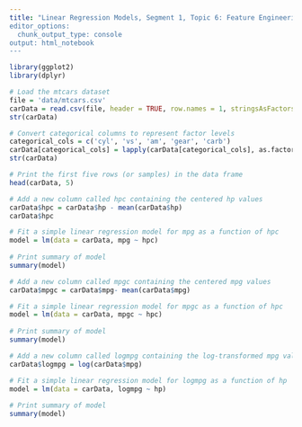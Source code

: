 ---
title: "Linear Regression Models, Segment 1, Topic 6: Feature Engineering Transforming Data
editor_options:
  chunk_output_type: console
output: html_notebook
---

```{r}
library(ggplot2)
library(dplyr)
```

```{r}
# Load the mtcars dataset
file = 'data/mtcars.csv'
carData = read.csv(file, header = TRUE, row.names = 1, stringsAsFactors = FALSE)
str(carData)
```

```{r}
# Convert categorical columns to represent factor levels
categorical_cols = c('cyl', 'vs', 'am', 'gear', 'carb')
carData[categorical_cols] = lapply(carData[categorical_cols], as.factor)
str(carData)
```

```{r}
# Print the first five rows (or samples) in the data frame
head(carData, 5)
```

```{r}
# Add a new column called hpc containing the centered hp values
carData$hpc = carData$hp - mean(carData$hp)
carData$hpc
```

```{r}
# Fit a simple linear regression model for mpg as a function of hpc
model = lm(data = carData, mpg ~ hpc)
           
# Print summary of model
summary(model)
```

```{r}
# Add a new column called mpgc containing the centered mpg values
carData$mpgc = carData$mpg- mean(carData$mpg)
```

```{r}
# Fit a simple linear regression model for mpgc as a function of hpc
model = lm(data = carData, mpgc ~ hpc)
           
# Print summary of model
summary(model)
```


```{r}
# Add a new column called logmpg containing the log-transformed mpg values
carData$logmpg = log(carData$mpg)
```


```{r}
# Fit a simple linear regression model for logmpg as a function of hp
model = lm(data = carData, logmpg ~ hp)
           
# Print summary of model
summary(model)
```
